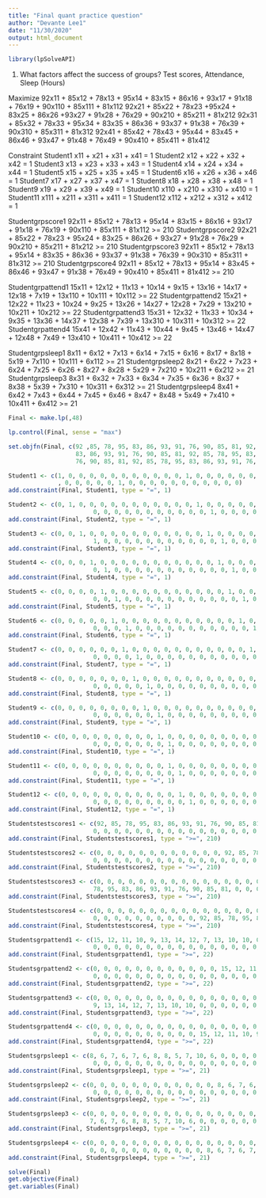 ---
title: "Final quant practice question"
author: "Devante Lee1"
date: "11/30/2020"
output: html_document
---
```{r}
library(lpSolveAPI)
```

1. What factors affect the success of groups? Test scores, Attendance, Sleep (Hours)


Maximize 
           92x11 + 85x12 + 78x13 + 95x14 + 83x15 + 86x16 + 93x17 + 91x18 + 76x19 + 90x110 + 85x111 + 81x112
            92x21 + 85x22 + 78x23 +95x24 + 83x25 + 86x26 +93x27 + 91x28 + 76x29 + 90x210 + 85x211 + 81x212
          92x31 + 85x32 + 78x33 + 95x34 + 83x35 + 86x36 + 93x37 + 91x38 + 76x39 + 90x310 + 85x311 + 81x312 
          92x41 + 85x42 + 78x43 + 95x44 + 83x45 + 86x46 + 93x47 + 91x48 + 76x49 + 90x410 + 85x411 + 81x412 
            
Constraint
Student1          x11 + x21 + x31 + x41 = 1
Student2          x12 + x22 + x32 + x42 = 1
Student3          x13 + x23 + x33 + x43 = 1
Student4          x14 + x24 + x34 + x44 = 1
Student5          x15 + x25 + x35 + x45 = 1
Student6          x16 + x26 + x36 + x46 = 1
Student7          x17 + x27 + x37 + x47 = 1
Student8          x18 + x28 + x38 + x48 = 1
Student9          x19 + x29 + x39 + x49 = 1
Student10         x110 + x210 + x310 + x410 = 1
Student11         x111 + x211 + x311 + x411 = 1
Student12         x112 + x212 + x312 + x412 = 1

Studentgrpscore1 92x11 + 85x12 + 78x13 + 95x14 + 83x15 + 86x16 + 93x17 + 91x18 + 76x19 + 90x110 + 85x111 + 81x112 >= 210
Studentgrpscore2 92x21 + 85x22 + 78x23 + 95x24 + 83x25 + 86x26 + 93x27 + 91x28 + 76x29 + 90x210 + 85x211 + 81x212 >= 210
Studentgrpscore3 92x11 + 85x12 + 78x13 + 95x14 + 83x35 + 86x36 + 93x37 + 91x38 + 76x39 + 90x310 + 85x311 + 81x312 >= 210
Studentgrpscore4 92x11 + 85x12 + 78x13 + 95x14 + 83x45 + 86x46 + 93x47 + 91x38 + 76x49 + 90x410 + 85x411 + 81x412 >= 210

Studentgrpattend1 15x11 + 12x12 + 11x13 + 10x14 + 9x15 + 13x16 + 14x17 + 12x18 + 7x19 + 13x110 + 10x111 + 10x112 >= 22
Studentgrpattend2 15x21 + 12x22 + 11x23 + 10x24 + 9x25 + 13x26 + 14x27 + 12x28 + 7x29 + 13x210 + 10x211 + 10x212 >= 22
Studentgrpattend3 15x31 + 12x32 + 11x33 + 10x34 + 9x35 + 13x36 + 14x37 + 12x38 + 7x39 + 13x310 + 10x311 + 10x312 >= 22
Studentgrpattend4 15x41 + 12x42 + 11x43 + 10x44 + 9x45 + 13x46 + 14x47 + 12x48 + 7x49 + 13x410 + 10x411 + 10x412 >= 22

Studentgrpsleep1 8x11 + 6x12 + 7x13 + 6x14 + 7x15 + 6x16 + 8x17 + 8x18 + 5x19 + 7x110 + 10x111 + 6x112 >= 21
Studentgrpsleep2 8x21 + 6x22 + 7x23 + 6x24 + 7x25 + 6x26 + 8x27 + 8x28 + 5x29 + 7x210 + 10x211 + 6x212 >= 21
Studentgrpsleep3 8x31 + 6x32 + 7x33 + 6x34 + 7x35 + 6x36 + 8x37 + 8x38 + 5x39 + 7x310 + 10x311 + 6x312 >= 21
Studentgrpsleep4 8x41 + 6x42 + 7x43 + 6x44 + 7x45 + 6x46 + 8x47 + 8x48 + 5x49 + 7x410 + 10x411 + 6x412 >= 21

```{r}
Final <- make.lp(,48)

lp.control(Final, sense = "max")
```

```{r}
set.objfn(Final, c(92 ,85, 78, 95, 83, 86, 93, 91, 76, 90, 85, 81, 92, 85, 78, 95, 
                   83, 86, 93, 91, 76, 90, 85, 81, 92, 85, 78, 95, 83, 86, 93, 91, 
                   76, 90, 85, 81, 92, 85, 78, 95, 83, 86, 93, 91, 76, 90, 85, 81))
```

```{r}
Student1 <- c(1, 0, 0, 0, 0, 0, 0, 0, 0, 0, 0, 0, 1, 0, 0, 0, 0, 0, 0, 0, 0, 0, 0, 0, 1, 0, 0, 0, 0, 0, 0
              , 0, 0, 0, 0, 0, 1, 0, 0, 0, 0, 0, 0, 0, 0, 0, 0, 0)
add.constraint(Final, Student1, type = "=", 1)
```

```{r}
Student2 <- c(0, 1, 0, 0, 0, 0, 0, 0, 0, 0, 0, 0, 0, 1, 0, 0, 0, 0, 0, 0, 0, 0, 0, 0, 0, 1,
                        0, 0, 0, 0, 0, 0, 0, 0, 0, 0, 0, 1, 0, 0, 0, 0, 0, 0, 0, 0, 0, 0)
add.constraint(Final, Student2, type = "=", 1)
```

```{r}
Student3 <- c(0, 0, 1, 0, 0, 0, 0, 0, 0, 0, 0, 0, 0, 0, 1, 0, 0, 0, 0, 0, 0, 0, 0, 0, 0, 0,
                        1, 0, 0, 0, 0, 0, 0, 0, 0, 0, 0, 0, 1, 0, 0, 0, 0, 0, 0, 0, 0, 0)
add.constraint(Final, Student3, type = "=", 1)
```

```{r}
Student4 <- c(0, 0, 0, 1, 0, 0, 0, 0, 0, 0, 0, 0, 0, 0, 0, 1, 0, 0, 0, 0, 0, 0, 0, 0, 0, 0,
                        0, 1, 0, 0, 0, 0, 0, 0, 0, 0, 0, 0, 0, 1, 0, 0, 0, 0, 0, 0, 0, 0)
add.constraint(Final, Student4, type = "=", 1)
```

```{r}
Student5 <- c(0, 0, 0, 0, 1, 0, 0, 0, 0, 0, 0, 0, 0, 0, 0, 0, 1, 0, 0, 0, 0, 0, 0, 0, 0, 0,
                        0, 0, 1, 0, 0, 0, 0, 0, 0, 0, 0, 0, 0, 0, 1, 0, 0, 0, 0, 0, 0, 0)
add.constraint(Final, Student5, type = "=", 1)
```

```{r}
Student6 <- c(0, 0, 0, 0, 0, 1, 0, 0, 0, 0, 0, 0, 0, 0, 0, 0, 0, 1, 0, 0, 0, 0, 0, 0, 0, 0,
                        0, 0, 0, 1, 0, 0, 0, 0, 0, 0, 0, 0, 0, 0, 0, 1, 0, 0, 0, 0, 0, 0)
add.constraint(Final, Student6, type = "=", 1)
```

```{r}
Student7 <- c(0, 0, 0, 0, 0, 0, 1, 0, 0, 0, 0, 0, 0, 0, 0, 0, 0, 0, 1, 0, 0, 0, 0, 0, 0, 0,
                        0, 0, 0, 0, 1, 0, 0, 0, 0, 0, 0, 0, 0, 0, 0, 0, 1, 0, 0, 0, 0, 0)
add.constraint(Final, Student7, type = "=", 1)
```

```{r}
Student8 <- c(0, 0, 0, 0, 0, 0, 0, 1, 0, 0, 0, 0, 0, 0, 0, 0, 0, 0, 0, 1, 0, 0, 0, 0, 0, 0,
                        0, 0, 0, 0, 0, 1, 0, 0, 0, 0, 0, 0, 0, 0, 0, 0, 0, 1, 0, 0, 0, 0)
add.constraint(Final, Student8, type = "=", 1)
```

```{r}
Student9 <- c(0, 0, 0, 0, 0, 0, 0, 0, 1, 0, 0, 0, 0, 0, 0, 0, 0, 0, 0, 0, 1, 0, 0, 0, 0, 0,
                        0, 0, 0, 0, 0, 0, 1, 0, 0, 0, 0, 0, 0, 0, 0, 0, 0, 0, 1, 0, 0, 0)
add.constraint(Final, Student9, type = "=", 1)
```

```{r}
Student10 <- c(0, 0, 0, 0, 0, 0, 0, 0, 0, 1, 0, 0, 0, 0, 0, 0, 0, 0, 0, 0, 0, 1, 0, 0, 0, 0,
                        0, 0, 0, 0, 0, 0, 0, 1, 0, 0, 0, 0, 0, 0, 0, 0, 0, 0, 0, 1, 0, 0)
add.constraint(Final, Student10, type = "=", 1)
```

```{r}
Student11 <- c(0, 0, 0, 0, 0, 0, 0, 0, 0, 0, 1, 0, 0, 0, 0, 0, 0, 0, 0, 0, 0, 0, 1, 0, 0, 0,
                        0, 0, 0, 0, 0, 0, 0, 0, 1, 0, 0, 0, 0, 0, 0, 0, 0, 0, 0, 0, 1, 0)
add.constraint(Final, Student11, type = "=", 1)
```

```{r}
Student12 <- c(0, 0, 0, 0, 0, 0, 0, 0, 0, 0, 0, 1, 0, 0, 0, 0, 0, 0, 0, 0, 0, 0, 0, 1, 0, 0,
                        0, 0, 0, 0, 0, 0, 0, 0, 0, 1, 0, 0, 0, 0, 0, 0, 0, 0, 0, 0, 0, 1)
add.constraint(Final, Student12, type = "=", 1)
```


```{r}
Studentstestscores1 <- c(92, 85, 78, 95, 83, 86, 93, 91, 76, 90, 85, 81, 0, 0, 0, 0, 0, 0, 0, 0, 0, 0, 0, 0, 0, 0,
                        0, 0, 0, 0, 0, 0, 0, 0, 0, 0, 0, 0, 0, 0, 0, 0, 0, 0, 0, 0, 0, 0)
add.constraint(Final, Studentstestscores1, type = ">=", 210)
```

```{r}
Studentstestscores2 <- c(0, 0, 0, 0, 0, 0, 0, 0, 0, 0, 0, 0, 92, 85, 78, 95, 83, 86, 93, 91, 76, 90, 85, 81, 0, 0,
                        0, 0, 0, 0, 0, 0, 0, 0, 0, 0, 0, 0, 0, 0, 0, 0, 0, 0, 0, 0, 0, 0)
add.constraint(Final, Studentstestscores2, type = ">=", 210)
```

```{r}
Studentstestscores3 <- c(0, 0, 0, 0, 0, 0, 0, 0, 0, 0, 0, 0, 0, 0, 0, 0, 0, 0, 0, 0, 0, 0, 0, 0, 92, 85,
                        78, 95, 83, 86, 93, 91, 76, 90, 85, 81, 0, 0, 0, 0, 0, 0, 0, 0, 0, 0, 0, 0)
add.constraint(Final, Studentstestscores3, type = ">=", 210)
```

```{r}
Studentstestscores4 <- c(0, 0, 0, 0, 0, 0, 0, 0, 0, 0, 0, 0, 0, 0, 0, 0, 0, 0, 0, 0, 0, 0, 0, 0, 0, 0,
                        0, 0, 0, 0, 0, 0, 0, 0, 0, 0, 92, 85, 78, 95, 83, 86, 93, 91, 76, 90, 85, 81)
add.constraint(Final, Studentstestscores4, type = ">=", 210)
```


```{r}
Studentsgrpattend1 <- c(15, 12, 11, 10, 9, 13, 14, 12, 7, 13, 10, 10, 0, 0, 0, 0, 0, 0, 0, 0, 0, 0, 0, 0, 0, 0,
                        0, 0, 0, 0, 0, 0, 0, 0, 0, 0, 0, 0, 0, 0, 0, 0, 0, 0, 0, 0, 0, 0)
add.constraint(Final, Studentsgrpattend1, type = ">=", 22)
```

```{r}
Studentsgrpattend2 <- c(0, 0, 0, 0, 0, 0, 0, 0, 0, 0, 0, 0, 15, 12, 11, 10, 9, 13, 14, 12, 7, 13, 10, 10, 0, 0,
                        0, 0, 0, 0, 0, 0, 0, 0, 0, 0, 0, 0, 0, 0, 0, 0, 0, 0, 0, 0, 0, 0)
add.constraint(Final, Studentsgrpattend2, type = ">=", 22)
```

```{r}
Studentsgrpattend3 <- c(0, 0, 0, 0, 0, 0, 0, 0, 0, 0, 0, 0, 0, 0, 0, 0, 0, 0, 0, 0, 0, 0, 0, 0, 15, 12, 11, 10,
                        9, 13, 14, 12, 7, 13, 10, 10, 0, 0, 0, 0, 0, 0, 0, 0, 0, 0, 0, 0)
add.constraint(Final, Studentsgrpattend3, type = ">=", 22)
```

```{r}
Studentsgrpattend4 <- c(0, 0, 0, 0, 0, 0, 0, 0, 0, 0, 0, 0, 0, 0, 0, 0, 0, 0, 0, 0, 0, 0, 0, 0, 0, 0,
                        0, 0, 0, 0, 0, 0, 0, 0, 0, 0, 15, 12, 11, 10, 9, 13, 14, 12, 7, 13, 10, 10)
add.constraint(Final, Studentsgrpattend4, type = ">=", 22)
```

```{r}
Studentsgrpsleep1 <- c(8, 6, 7, 6, 7, 6, 8, 8, 5, 7, 10, 6, 0, 0, 0, 0, 0, 0, 0, 0, 0, 0, 0, 0, 0, 0,
                        0, 0, 0, 0, 0, 0, 0, 0, 0, 0, 0, 0, 0, 0, 0, 0, 0, 0, 0, 0, 0, 0)
add.constraint(Final, Studentsgrpsleep1, type = ">=", 21)
```

```{r}
Studentsgrpsleep2 <- c(0, 0, 0, 0, 0, 0, 0, 0, 0, 0, 0, 0, 8, 6, 7, 6, 7, 6, 8, 8, 5, 7, 10, 6, 0,
                        0, 0, 0, 0, 0, 0, 0, 0, 0, 0, 0, 0, 0, 0, 0, 0, 0, 0, 0, 0, 0, 0, 0)
add.constraint(Final, Studentsgrpsleep2, type = ">=", 21)
```

```{r}
Studentsgrpsleep3 <- c(0, 0, 0, 0, 0, 0, 0, 0, 0, 0, 0, 0, 0, 0, 0, 0, 0, 0, 0, 0, 0, 0, 0, 0, 8, 6,
                       7, 6, 7, 6, 8, 8, 5, 7, 10, 6, 0, 0, 0, 0, 0, 0, 0, 0, 0, 0, 0, 0)
add.constraint(Final, Studentsgrpsleep3, type = ">=", 21)
```

```{r}
Studentsgrpsleep4 <- c(0, 0, 0, 0, 0, 0, 0, 0, 0, 0, 0, 0, 0, 0, 0, 0, 0, 0, 0, 0, 0, 0, 0, 0, 0,
                       0, 0, 0, 0, 0, 0, 0, 0, 0, 0, 0, 8, 6, 7, 6, 7, 6, 8, 8, 5, 7, 10, 6)
add.constraint(Final, Studentsgrpsleep4, type = ">=", 21)
```


```{r}
solve(Final)
get.objective(Final)
get.variables(Final)
````


